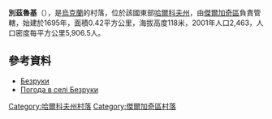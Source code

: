 {{Infobox settlement
|image_skyline=Bezruky (Derhachi Raion).jpg
}} 
{{coord|50|10|18|N|36|7|9|E|scale:100000_region:UA|display=title}}

'''別茲魯基'''（{{lang-uk|Безруки}}），是[[烏克蘭|烏克蘭]]的村落，位於該國東部[[哈爾科夫州|哈爾科夫州]]，由[[傑爾加奇區_(烏克蘭)|傑爾加奇區]]負責管轄，始建於1695年，面積0.42平方公里，海拔高度118米，2001年人口2,463，人口密度每平方公里5,906.5人。

==參考資料==
*[http://w1.c1.rada.gov.ua/pls/z7502/A005?rdat1=09.01.2009&rf7571=32964 Безруки]{{dead link|date=2017年11月 |bot=InternetArchiveBot |fix-attempted=yes }}
* [http://weather.in.ua/ua/har'kovskaja/818 Погода в селі Безруки]{{Wayback|url=http://weather.in.ua/ua/har'kovskaja/818 |date=20160323025121 }}

{{DEFAULTSORT:Безруки}}
[[Category:哈爾科夫州村落|Category:哈爾科夫州村落]]
[[Category:傑爾加奇區村落|Category:傑爾加奇區村落]]


{{Kharkiv-geo-stub}}